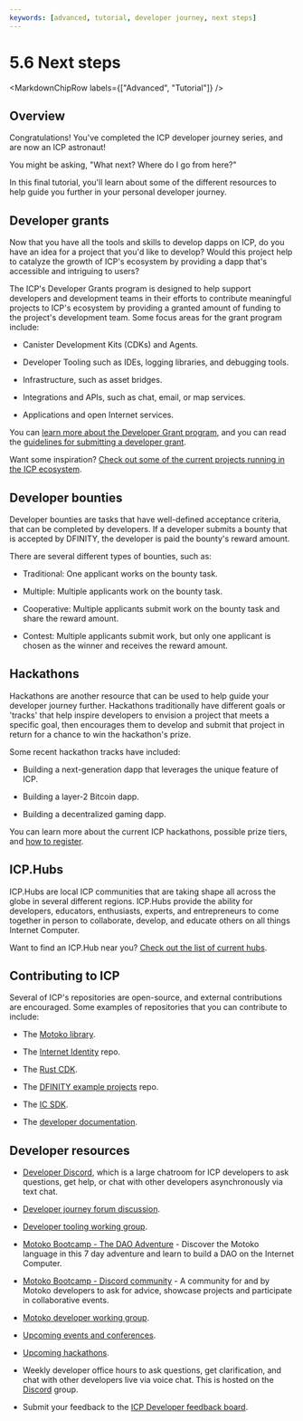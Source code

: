 ```yaml
---
keywords: [advanced, tutorial, developer journey, next steps]
---
```



# 5.6 Next steps

<MarkdownChipRow labels={["Advanced", "Tutorial"]} />

## Overview

Congratulations! You've completed the ICP developer journey series, and are now an ICP astronaut!

You might be asking, "What next? Where do I go from here?"

In this final tutorial, you'll learn about some of the different resources to help guide you further in your personal developer journey.

## Developer grants

Now that you have all the tools and skills to develop dapps on ICP, do you have an idea for a project that you'd like to develop? Would this project help to catalyze the growth of ICP's ecosystem by providing a dapp that's accessible and intriguing to users?

The ICP's Developer Grants program is designed to help support developers and development teams in their efforts to contribute meaningful projects to ICP's ecosystem by providing a granted amount of funding to the project's development team. Some focus areas for the grant program include:

- Canister Development Kits (CDKs) and Agents.

- Developer Tooling such as IDEs, logging libraries, and debugging tools.

- Infrastructure, such as asset bridges.

- Integrations and APIs, such as chat, email, or map services.

- Applications and open Internet services.

You can [learn more about the Developer Grant program](https://dfinity.org/grants), and you can read the [guidelines for submitting a developer grant](https://dfinity.submittable.com/submit).

Want some inspiration? [Check out some of the current projects running in the ICP ecosystem](https://internetcomputer.org/ecosystem/).

## Developer bounties

Developer bounties are tasks that have well-defined acceptance criteria, that can be completed by developers. If a developer submits a bounty that is accepted by DFINITY, the developer is paid the bounty's reward amount.

There are several different types of bounties, such as:

- Traditional: One applicant works on the bounty task.

- Multiple: Multiple applicants work on the bounty task.

- Cooperative: Multiple applicants submit work on the bounty task and share the reward amount.

- Contest: Multiple applicants submit work, but only one applicant is chosen as the winner and receives the reward amount.

## Hackathons

Hackathons are another resource that can be used to help guide your developer journey further. Hackathons traditionally have different goals or 'tracks' that help inspire developers to envision a project that meets a specific goal, then encourages them to develop and submit that project in return for a chance to win the hackathon's prize.

Some recent hackathon tracks have included:

- Building a next-generation dapp that leverages the unique feature of ICP.

- Building a layer-2 Bitcoin dapp.

- Building a decentralized gaming dapp.

You can learn more about the current ICP hackathons, possible prize tiers, and [how to register](https://dfinity.org/hackathons).

## ICP.Hubs

ICP.Hubs are local ICP communities that are taking shape all across the globe in several different regions. ICP.Hubs provide the ability for developers, educators, enthusiasts, experts, and entrepreneurs to come together in person to collaborate, develop, and educate others on all things Internet Computer.

Want to find an ICP.Hub near you? [Check out the list of current hubs](https://linktr.ee/icp_hubs_network#hubs).

## Contributing to ICP

Several of ICP's repositories are open-source, and external contributions are encouraged. Some examples of repositories that you can contribute to include:

- The [Motoko library](https://github.com/dfinity/motoko).

- The [Internet Identity](https://github.com/dfinity/internet-identity) repo.

- The [Rust CDK](https://github.com/dfinity/cdk-rs).

- The [DFINITY example projects](https://github.com/dfinity/examples) repo.

- The [IC SDK](https://github.com/dfinity/sdk).

- The [developer documentation](https://github.com/dfinity/portal).

## Developer resources

- [Developer Discord](https://discord.internetcomputer.org), which is a large chatroom for ICP developers to ask questions, get help, or chat with other developers asynchronously via text chat.

- [Developer journey forum discussion](https://forum.dfinity.org/t/developer-journey-feedback-and-discussion/23893).

- [Developer tooling working group](https://www.google.com/calendar/event?eid=MHY0cjBubmlnYXY1cTkzZzVzcmozb3ZjZm5fMjAyMzEwMDVUMTcwMDAwWiBjX2Nnb2VxOTE3cnBlYXA3dnNlM2lzMWhsMzEwQGc&ctz=Europe/Zurich).

- [Motoko Bootcamp - The DAO Adventure](https://github.com/motoko-bootcamp/dao-adventure) - Discover the Motoko language in this 7 day adventure and learn to build a DAO on the Internet Computer.

- [Motoko Bootcamp - Discord community](https://discord.gg/YbksCUxdzk) - A community for and by Motoko developers to ask for advice, showcase projects and participate in collaborative events.

- [Motoko developer working group](https://www.google.com/calendar/event?eid=ZWVnb2luaHU0ZjduMTNpZHI3MWJkcWVwNWdfMjAyMzEwMTJUMTUwMDAwWiBjX2Nnb2VxOTE3cnBlYXA3dnNlM2lzMWhsMzEwQGc&ctz=Europe/Zurich).

- [Upcoming events and conferences](https://dfinity.org/events-and-news/).

- [Upcoming hackathons](https://dfinity.org/hackathons/).

- Weekly developer office hours to ask questions, get clarification, and chat with other developers live via voice chat. This is hosted on the [Discord](https://discord.internetcomputer.org) group.

- Submit your feedback to the [ICP Developer feedback board](http://dx.internetcomputer.org).

